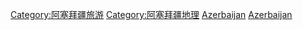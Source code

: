 {{commonscat|Visitor attractions in Azerbaijan}}
[[Category:阿塞拜疆旅游|Category:阿塞拜疆旅游]]
[[Category:阿塞拜疆地理|Category:阿塞拜疆地理]]
[[Category:亞洲各國旅遊景點|Azerbaijan]]
[[Category:歐洲各國旅遊景點|Azerbaijan]]